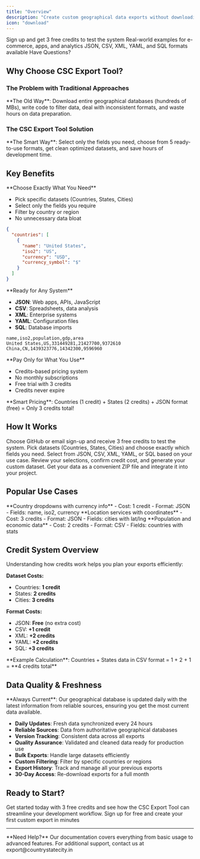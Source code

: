 ```yaml
---
title: "Overview"
description: "Create custom geographical data exports without downloading massive databases. Get exactly the data you need, in the format you want, with just a few clicks."
icon: "download"
---
```


<CardGroup cols={2}>
<Card title="Quick Start" icon="rocket" href="/tools/export-tool/getting-started">
  Sign up and get 3 free credits to test the system
</Card>
<Card title="Use Cases" icon="lightbulb" href="/tools/export-tool/use-cases">
  Real-world examples for e-commerce, apps, and analytics
</Card>
<Card title="Export Formats" icon="file-code" href="/tools/export-tool/formats">
  JSON, CSV, XML, YAML, and SQL formats available
</Card>
<Card title="FAQs" icon="question" href="/tools/export-tool/faq">
  Have Questions?
</Card>
</CardGroup>

## Why Choose CSC Export Tool?

### The Problem with Traditional Approaches

<Warning>
**The Old Way**: Download entire geographical databases (hundreds of MBs), write code to filter data, deal with inconsistent formats, and waste hours on data preparation.
</Warning>

### The CSC Export Tool Solution

<Check>
**The Smart Way**: Select only the fields you need, choose from 5 ready-to-use formats, get clean optimized datasets, and save hours of development time.
</Check>

## Key Benefits

<Tabs>
<Tab title="Selective Data">
**Choose Exactly What You Need**

- Pick specific datasets (Countries, States, Cities)
- Select only the fields you require
- Filter by country or region
- No unnecessary data bloat

```json Example: E-commerce Checkout
{
  "countries": [
    {
      "name": "United States",
      "iso2": "US", 
      "currency": "USD",
      "currency_symbol": "$"
    }
  ]
}
```
</Tab>

<Tab title="Multiple Formats">
**Ready for Any System**

- **JSON**: Web apps, APIs, JavaScript
- **CSV**: Spreadsheets, data analysis
- **XML**: Enterprise systems
- **YAML**: Configuration files
- **SQL**: Database imports

```csv CSV for Analytics
name,iso2,population,gdp,area
United States,US,331449281,21427700,9372610
China,CN,1439323776,14342300,9596960
```
</Tab>

<Tab title="Cost Effective">
**Pay Only for What You Use**

- Credits-based pricing system
- No monthly subscriptions
- Free trial with 3 credits
- Credits never expire

<Tip>
**Smart Pricing**: Countries (1 credit) + States (2 credits) + JSON format (free) = Only 3 credits total!
</Tip>
</Tab>
</Tabs>

## How It Works

<Steps>
<Step title="Sign Up & Get Free Credits">
Choose GitHub or email sign-up and receive 3 free credits to test the system.
</Step>

<Step title="Select Your Data">
Pick datasets (Countries, States, Cities) and choose exactly which fields you need.
</Step>

<Step title="Choose Format">
Select from JSON, CSV, XML, YAML, or SQL based on your use case.
</Step>

<Step title="Preview & Export">
Review your selections, confirm credit cost, and generate your custom dataset.
</Step>

<Step title="Download & Use">
Get your data as a convenient ZIP file and integrate it into your project.
</Step>
</Steps>

## Popular Use Cases

<CardGroup cols={3}>
<Card title="E-commerce" icon="shopping-cart">
**Country dropdowns with currency info**
- Cost: 1 credit
- Format: JSON
- Fields: name, iso2, currency
</Card>

<Card title="Mobile Apps" icon="mobile">
**Location services with coordinates**
- Cost: 3 credits  
- Format: JSON
- Fields: cities with lat/lng
</Card>

<Card title="Analytics" icon="chart-bar">
**Population and economic data**
- Cost: 2 credits
- Format: CSV
- Fields: countries with stats
</Card>
</CardGroup>

## Credit System Overview

Understanding how credits work helps you plan your exports efficiently:

**Dataset Costs:**
- Countries: **1 credit**
- States: **2 credits**
- Cities: **3 credits**

**Format Costs:**
- JSON: **Free** (no extra cost)
- CSV: **+1 credit**
- XML: **+2 credits** 
- YAML: **+2 credits**
- SQL: **+3 credits**

<Info>
**Example Calculation**: Countries + States data in CSV format = 1 + 2 + 1 = **4 credits total**
</Info>

## Data Quality & Freshness

<Tip>
**Always Current**: Our geographical database is updated daily with the latest information from reliable sources, ensuring you get the most current data available.
</Tip>

- **Daily Updates**: Fresh data synchronized every 24 hours
- **Reliable Sources**: Data from authoritative geographical databases
- **Version Tracking**: Consistent data across all exports
- **Quality Assurance**: Validated and cleaned data ready for production use
- **Bulk Exports**: Handle large datasets efficiently
- **Custom Filtering**: Filter by specific countries or regions
- **Export History**: Track and manage all your previous exports  
- **30-Day Access**: Re-download exports for a full month


## Ready to Start?

Get started today with 3 free credits and see how the CSC Export Tool can streamline your development workflow.
<CardGroup>
<Card title="Get Started Now" icon="arrow-right" href="/tools/export-tool/getting-started">
Sign up for free and create your first custom export in minutes
</Card>
</CardGroup>

---

<Note>
**Need Help?** Our documentation covers everything from basic usage to advanced features. For additional support, contact us at export@countrystatecity.in
</Note>
